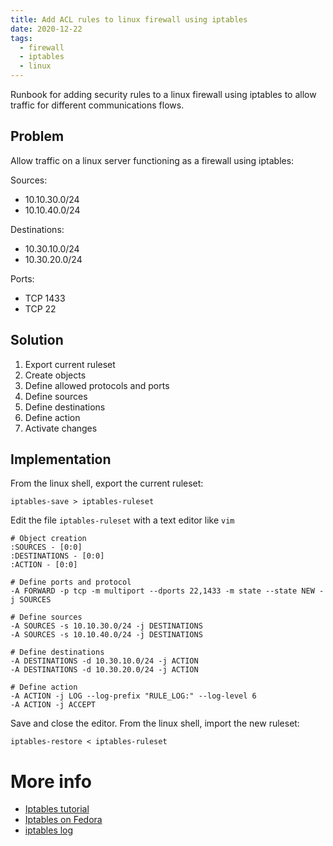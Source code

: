 ```yaml
---
title: Add ACL rules to linux firewall using iptables
date: 2020-12-22
tags:
  - firewall
  - iptables
  - linux
---
```


Runbook for adding security rules to a linux firewall using iptables to allow traffic for different communications flows.

Problem
-------

Allow traffic on a linux server functioning as a firewall using iptables:

Sources:
  - 10.10.30.0/24
  - 10.10.40.0/24

Destinations:
  - 10.30.10.0/24
  - 10.30.20.0/24

Ports:
  - TCP 1433
  - TCP 22

Solution
--------

1. Export current ruleset
2. Create objects
3. Define allowed protocols and ports
4. Define sources
5. Define destinations
6. Define action
7. Activate changes

Implementation
--------------

From the linux shell, export the current ruleset:

```
iptables-save > iptables-ruleset
```

Edit the file `iptables-ruleset` with a text editor like `vim`

```
# Object creation
:SOURCES - [0:0]
:DESTINATIONS - [0:0]
:ACTION - [0:0]

# Define ports and protocol
-A FORWARD -p tcp -m multiport --dports 22,1433 -m state --state NEW -j SOURCES

# Define sources
-A SOURCES -s 10.10.30.0/24 -j DESTINATIONS
-A SOURCES -s 10.10.40.0/24 -j DESTINATIONS

# Define destinations
-A DESTINATIONS -d 10.30.10.0/24 -j ACTION
-A DESTINATIONS -d 10.30.20.0/24 -j ACTION

# Define action
-A ACTION -j LOG --log-prefix "RULE_LOG:" --log-level 6
-A ACTION -j ACCEPT
```

Save and close the editor. From the linux shell, import the new ruleset: 

```
iptables-restore < iptables-ruleset
```

More info
=========

- [Iptables tutorial](https://www.hostinger.com/tutorials/iptables-tutorial)
- [Iptables on Fedora](https://fedoraproject.org/wiki/How_to_edit_iptables_rules)
- [iptables log](https://stackoverflow.com/questions/21771684/iptables-log-and-drop-in-one-rule)